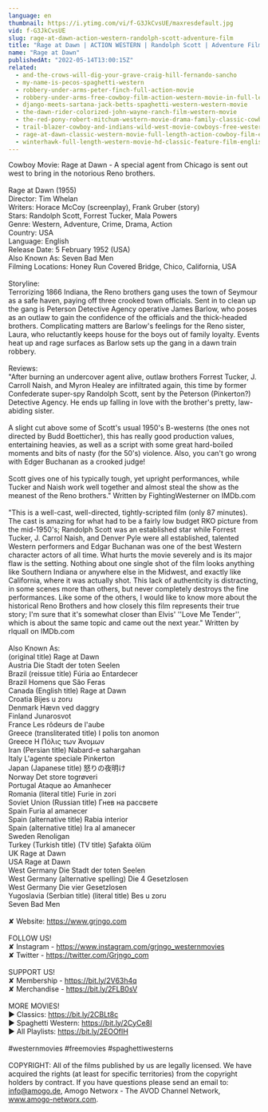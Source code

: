 ```yaml
---
language: en
thumbnail: https://i.ytimg.com/vi/f-G3JkCvsUE/maxresdefault.jpg
vid: f-G3JkCvsUE
slug: rage-at-dawn-action-western-randolph-scott-adventure-film
title: "Rage at Dawn | ACTION WESTERN | Randolph Scott | Adventure Film"
name: "Rage at Dawn"
publishedAt: "2022-05-14T13:00:15Z"
related:
  - and-the-crows-will-dig-your-grave-craig-hill-fernando-sancho
  - my-name-is-pecos-spaghetti-western
  - robbery-under-arms-peter-finch-full-action-movie
  - robbery-under-arms-free-cowboy-film-action-western-movie-in-full-length
  - django-meets-sartana-jack-betts-spaghetti-western-western-movie
  - the-dawn-rider-colorized-john-wayne-ranch-film-western-movie
  - the-red-pony-robert-mitchum-western-movie-drama-family-classic-cowboy-film
  - trail-blazer-cowboy-and-indians-wild-west-movie-cowboys-free-western-english
  - rage-at-dawn-classic-western-movie-full-length-action-cowboy-film-english-drama
  - winterhawk-full-length-western-movie-hd-classic-feature-film-english-free-full-westerns
---
```


Cowboy Movie: Rage at Dawn - A special agent from Chicago is sent out west to bring in the notorious Reno brothers.<br />
<br />
Rage at Dawn (1955)<br />
Director: Tim Whelan<br />
Writers: Horace McCoy (screenplay), Frank Gruber (story)<br />
Stars: Randolph Scott, Forrest Tucker, Mala Powers<br />
Genre: Western, Adventure, Crime, Drama, Action<br />
Country: USA<br />
Language: English<br />
Release Date: 5 February 1952 (USA)<br />
Also Known As: Seven Bad Men <br />
Filming Locations: Honey Run Covered Bridge, Chico, California, USA<br />
<br />
Storyline:<br />
Terrorizing 1866 Indiana, the Reno brothers gang uses the town of Seymour as a safe haven, paying off three crooked town officials. Sent in to clean up the gang is Peterson Detective Agency operative James Barlow, who poses as an outlaw to gain the confidence of the officials and the thick-headed brothers. Complicating matters are Barlow's feelings for the Reno sister, Laura, who reluctantly keeps house for the boys out of family loyalty. Events heat up and rage surfaces as Barlow sets up the gang in a dawn train robbery.<br />
<br />
Reviews:<br />
"After burning an undercover agent alive, outlaw brothers Forrest Tucker, J. Carroll Naish, and Myron Healey are infiltrated again, this time by former Confederate super-spy Randolph Scott, sent by the Peterson (Pinkerton?) Detective Agency. He ends up falling in love with the brother's pretty, law-abiding sister.<br />
<br />
A slight cut above some of Scott's usual 1950's B-westerns (the ones not directed by Budd Boetticher), this has really good production values, entertaining heavies, as well as a script with some great hard-boiled moments and bits of nasty (for the 50's) violence. Also, you can't go wrong with Edger Buchanan as a crooked judge!<br />
<br />
Scott gives one of his typically tough, yet upright performances, while Tucker and Naish work well together and almost steal the show as the meanest of the Reno brothers." Written by FightingWesterner on IMDb.com <br />
<br />
"This is a well-cast, well-directed, tightly-scripted film (only 87 minutes). The cast is amazing for what had to be a fairly low budget RKO picture from the mid-1950's; Randolph Scott was an established star while Forrest Tucker, J. Carrol Naish, and Denver Pyle were all established, talented Western performers and Edgar Buchanan was one of the best Western character actors of all time. What hurts the movie severely and is its major flaw is the setting. Nothing about one single shot of the film looks anything like Southern Indiana or anywhere else in the Midwest, and exactly like California, where it was actually shot. This lack of authenticity is distracting, in some scenes more than others, but never completely destroys the fine performances. Like some of the others, I would like to know more about the historical Reno Brothers and how closely this film represents their true story; I'm sure that it's somewhat closer than Elvis' ''Love Me Tender'', which is about the same topic and came out the next year." Written by rlquall on IMDb.com <br />
<br />
Also Known As:<br />
(original title) Rage at Dawn<br />
Austria Die Stadt der toten Seelen<br />
Brazil (reissue title) Fúria ao Entardecer<br />
Brazil Homens que São Feras<br />
Canada (English title) Rage at Dawn<br />
Croatia Bijes u zoru<br />
Denmark Hævn ved daggry<br />
Finland Junarosvot<br />
France Les rôdeurs de l'aube<br />
Greece (transliterated title) I polis ton anomon<br />
Greece Η Πόλις των Άνομων<br />
Iran (Persian title) Nabard-e sahargahan<br />
Italy L'agente speciale Pinkerton<br />
Japan (Japanese title) 怒りの夜明け<br />
Norway Det store togrøveri<br />
Portugal Ataque ao Amanhecer<br />
Romania (literal title) Furie in zori<br />
Soviet Union (Russian title) Гнев на рассвете<br />
Spain Furia al amanecer<br />
Spain (alternative title) Rabia interior<br />
Spain (alternative title) Ira al amanecer<br />
Sweden Renoligan<br />
Turkey (Turkish title) (TV title) Şafakta ölüm<br />
UK Rage at Dawn<br />
USA Rage at Dawn<br />
West Germany Die Stadt der toten Seelen<br />
West Germany (alternative spelling) Die 4 Gesetzlosen<br />
West Germany Die vier Gesetzlosen<br />
Yugoslavia (Serbian title) (literal title) Bes u zoru<br />
Seven Bad Men<br />
<br />
✘ Website: https://www.grjngo.com<br />
<br />
FOLLOW US!<br />
✘ Instagram - https://www.instagram.com/grjngo_westernmovies<br />
✘ Twitter - https://twitter.com/Grjngo_com<br />
<br />
SUPPORT US!<br />
✘ Membership - https://bit.ly/2V63h4q<br />
✘ Merchandise - https://bit.ly/2FLB0sV<br />
<br />
MORE MOVIES! <br />
► Classics: https://bit.ly/2CBLt8c <br />
► Spaghetti Western: https://bit.ly/2CyCe8I <br />
► All Playlists: https://bit.ly/2EOOfIH <br />
<br />
#westernmovies #freemovies #spaghettiwesterns<br />
<br />
COPYRIGHT: All of the films published by us are legally licensed. We have acquired the rights (at least for specific territories) from the copyright holders by contract. If you have questions please send an email to: info@amogo.de, Amogo Networx - The AVOD Channel Network, www.amogo-networx.com.